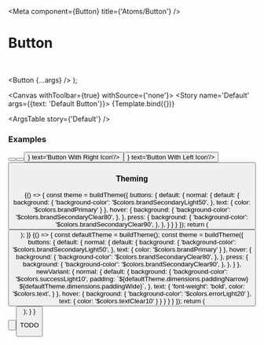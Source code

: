 

<Meta
  component={Button}
  title={'Atoms/Button'}
/>

# Button

<br/>

  <Button {...args} />
);

<Canvas withToolbar={true} withSource={'none'}>
  <Story name='Default' args={{text: 'Default Button'}}>
    {Template.bind({})}
  </Story>
</Canvas>

<ArgsTable story={'Default'} />

### Examples

<Canvas>
  <Story name='Primary'>
    <Button variant='primary' text='Primary Button'/>
  </Story>
</Canvas>

<Canvas>
  <Story name='Secondary'>
    <Button variant='secondary' text='Secondary Button'/>
  </Story>
</Canvas>

<Canvas>
  <Story name='Right Icon'>
    <Button iconRight={<KibaIcon iconId='ion-aperture' />} text='Button With Right Icon'/>
  </Story>
</Canvas>

<Canvas>
  <Story name='Left Icon'>
    <Button iconLeft={<KibaIcon iconId='ion-aperture' />} text='Button With Left Icon'/>
  </Story>
</Canvas>

<Canvas>
  <Story name='Disabled'>
    <Button isEnabled={false} text='Button Disabled'/>
  </Story>
</Canvas>

### Theming

<Canvas>
  <Story name='Themed button'>
    {() => {
      const theme = buildTheme({
        buttons: {
          default: {
            normal: {
              default: {
                background: {
                  'background-color': '$colors.brandSecondaryLight50',
                },
                text: {
                  color: '$colors.brandPrimary'
                }
              },
              hover: {
                background: {
                  'background-color': '$colors.brandSecondaryClear80',
                },
              },
              press: {
                background: {
                  'background-color': '$colors.brandSecondaryClear90',
                },
              },
            }
          }
        }
      });
      return (<ThemeProvider theme={theme}>
        <Button text='Themed Button'/>
      </ThemeProvider>);
    }}
  </Story>
</Canvas>

<Canvas>
  <Story name='Themed variant button'>
    {() => {
      const defaultTheme = buildTheme();
      const theme = buildTheme({
        buttons: {
          default: {
            normal: {
              default: {
                background: {
                  'background-color': '$colors.brandSecondaryLight50',
                },
                text: {
                  color: '$colors.brandPrimary'
                }
              },
              hover: {
                background: {
                  'background-color': '$colors.brandSecondaryClear80',
                },
              },
              press: {
                background: {
                  'background-color': '$colors.brandSecondaryClear90',
                },
              },
            }
          },
          newVariant: {
            normal: {
              default: {
                background: {
                  'background-color': '$colors.successLight10',
                  padding: `${defaultTheme.dimensions.paddingNarrow} ${defaultTheme.dimensions.paddingWide}`,
                },
                text: {
                  'font-weight': 'bold',
                  color: '$colors.text',
                }
              },
              hover: {
                background: {
                  'background-color': '$colors.errorLight20'
                },
                text: {
                  color: '$colors.textClear10'
                }
              }
            }
          }
        }
      });
      return (<ThemeProvider theme={theme}>
          <Button text='Button'/>
          <br />
          <Button variant='newVariant' text='New variant button' />
        </ThemeProvider>);
    }
  }
  </Story>
</Canvas>


TODO
